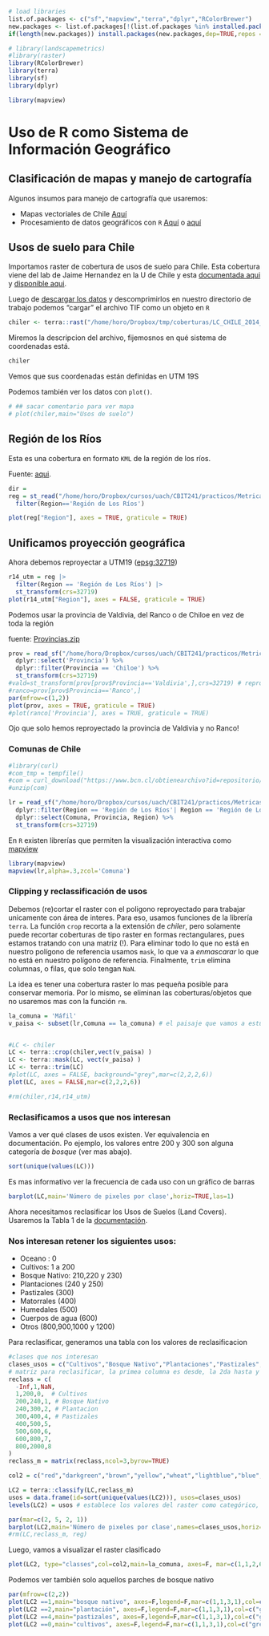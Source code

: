 ```r
# load libraries
list.of.packages <- c("sf","mapview","terra","dplyr","RColorBrewer")
new.packages <- list.of.packages[!(list.of.packages %in% installed.packages()[,"Package"])]
if(length(new.packages)) install.packages(new.packages,dep=TRUE,repos = "http://cran.us.r-project.org")
```

```r
# library(landscapemetrics)
#library(raster)
library(RColorBrewer)
library(terra)
library(sf)
library(dplyr)

library(mapview)
```

# Uso de R como Sistema de Información Geográfico

## Clasificación de mapas y manejo de cartografía

Algunos insumos para manejo de cartografía que usaremos:

-   Mapas vectoriales de Chile [Aquí](https://www.bcn.cl/siit/mapas_vectoriales/index_html)
-   Procesamiento de datos geográficos con `R` [Aquí](https://r.geocompx.org/index.html) o [aquí](https://bookdown.org/robinlovelace/geocompr/)

## Usos de suelo para Chile

Importamos raster de cobertura de usos de suelo para Chile. Esta cobertura viene del lab de Jaime Hernandez en la U de Chile y esta [documentada aqui](http://www.gep.uchile.cl/Landcover/Landcover%20de%20Chile%20-%20Descripci%C3%B3n%20del%20Producto%20-%20GEP%20UCHILE%202016.pdf) y [disponible aqui](http://www.gep.uchile.cl/Landcover_CHILE.html).

Luego de [descargar los datos](http://www.gep.uchile.cl/Landcover/LandCover%20CHILE%202014.zip) y descomprimirlos en nuestro directorio de trabajo podemos "cargar" el archivo TIF como un objeto en `R`

```r
chiler <- terra::rast("/home/horo/Dropbox/tmp/coberturas/LC_CHILE_2014_b.tif")

```

Miremos la descripcion del archivo, fijemosnos en qué sistema de coordenadas está.

```r
chiler

```

Vemos que sus coordenadas están definidas en UTM 19S

Podemos también ver los datos con `plot()`.

```r
# ## sacar comentario para ver mapa
# plot(chiler,main="Usos de suelo")
```

## Región de los Ríos

Esta es una cobertura en formato `KML` de la región de los ríos.

Fuente: [aqui](https://obtienearchivo.bcn.cl/obtienearchivo?id=repositorio/10221/10398/2/Regiones.zip).

```r
dir = 
reg = st_read("/home/horo/Dropbox/cursos/uach/CBIT241/practicos/Metricas2/Regional.shp") %>%
  filter(Region=='Región de Los Ríos')

plot(reg["Region"], axes = TRUE, graticule = TRUE)
```

## Unificamos proyección geográfica

Ahora debemos reproyectar a UTM19 ([epsg:32719](https://epsg.io/32719))

```r
r14_utm = reg |>
  filter(Region == 'Región de Los Ríos') |>
  st_transform(crs=32719)
plot(r14_utm["Region"], axes = FALSE, graticule = TRUE)
```

Podemos usar la provincia de Valdivia, del Ranco o de Chiloe en vez de toda la región

fuente: [Provincias.zip](https://www.bcn.cl/obtienearchivo?id=repositorio/10221/10397/2/Provincias.zip)

```r
prov = read_sf("/home/horo/Dropbox/cursos/uach/CBIT241/practicos/Metricas2/Provincias.shp") %>%
  dplyr::select('Provincia') %>%
  dplyr::filter(Provincia == 'Chiloe') %>%
  st_transform(crs=32719)
#vald=st_transform(prov[prov$Provincia=='Valdivia',],crs=32719) # reproyeccion a UTM19S !!
#ranco=prov[prov$Provincia=='Ranco',]
par(mfrow=c(1,2))
plot(prov, axes = TRUE, graticule = TRUE)
#plot(ranco['Provincia'], axes = TRUE, graticule = TRUE)
```

Ojo que solo hemos reproyectado la provincia de Valdivia y no Ranco!

### Comunas de Chile

```r
#library(curl)
#com_tmp = tempfile()
#com = curl_download("https://www.bcn.cl/obtienearchivo?id=repositorio/10221/10396/2/Comunas.zip",com_tmp)
#unzip(com)

lr = read_sf("/home/horo/Dropbox/cursos/uach/CBIT241/practicos/Metricas2/comunas.shp") %>%
  dplyr::filter(Region == 'Región de Los Ríos'| Region == 'Región de Los Lagos') %>%
  dplyr::select(Comuna, Provincia, Region) %>%
  st_transform(crs=32719)
```

En `R` existen librerías que permiten la visualización interactiva como [mapview](https://r-spatial.github.io/mapview/index.html)

```r
library(mapview)
mapview(lr,alpha=.3,zcol='Comuna')
```

### Clipping y reclassificación de usos

Debemos (re)cortar el raster con el poligono reproyectado para trabajar unicamente con área de interes. Para eso, usamos funciones de la librería `terra`. La función `crop` recorta a la extensión de *chiler*, pero solamente puede recortar coberturas de tipo raster en formas rectangulares, pues estamos tratando con una matriz (!). Para eliminar todo lo que no está en nuestro polígono de referencia usamos `mask`, lo que va a *enmascarar* lo que no está en nuestro polígono de referencia. Finalmente, `trim` elimina columnas, o filas, que solo tengan `NaN`.

La idea es tener una cobertura raster lo mas pequeña posible para conservar memoria. Por lo mismo, se eliminan las coberturas/objetos que no usaremos mas con la función `rm`.

```r
la_comuna = 'Máfil'
v_paisa <- subset(lr,Comuna == la_comuna) # el paisaje que vamos a estudiar (en vectorial)


#LC <- chiler
LC <- terra::crop(chiler,vect(v_paisa) )
LC <- terra::mask(LC, vect(v_paisa) )
LC <- terra::trim(LC)
#plot(LC, axes = FALSE, background="grey",mar=c(2,2,2,6))
plot(LC, axes = FALSE,mar=c(2,2,2,6))

#rm(chiler,r14,r14_utm)
```

### Reclasificamos a usos que nos interesan

Vamos a ver qué clases de usos existen. Ver equivalencia en documentación. Po ejemplo, los valores entre 200 y 300 son alguna categoría de *bosque* (ver mas abajo).

```r
sort(unique(values(LC)))
```

Es mas informativo ver la frecuencia de cada uso con un gráfico de barras

```r

barplot(LC,main='Número de pixeles por clase',horiz=TRUE,las=1)
```

Ahora necesitamos reclasificar los Usos de Suelos (Land Covers). Usaremos la Tabla 1 de la [documentación](http://www.gep.uchile.cl/Landcover/Landcover%20de%20Chile%20-%20Descripci%C3%B3n%20del%20Producto%20-%20GEP%20UCHILE%202016.pdf).

### Nos interesan retener los siguientes usos:

-   Oceano : 0
-   Cultivos: 1 a 200
-   Bosque Nativo: 210,220 y 230)
-   Plantaciones (240 y 250)
-   Pastizales (300)
-   Matorrales (400)
-   Humedales (500)
-   Cuerpos de agua (600)
-   Otros (800,900,1000 y 1200)

Para reclasificar, generamos una tabla con los valores de reclasificacion

```r
#clases que nos interesan
clases_usos = c("Cultivos","Bosque Nativo","Plantaciones","Pastizales","Matorrales","Humedales","Agua","Otros")
# matriz para reclasificar, la primea columna es desde, la 2da hasta y la 3ra el valor de clase que le daremos (ver: ?terra::classify)
reclass = c(
  -Inf,1,NaN,
  1,200,0,  # Cultivos
  200,240,1, # Bosque Nativo
  240,300,2, # Plantacion
  300,400,4, # Pastizales
  400,500,5,
  500,600,6,
  600,800,7,
  800,2000,8
)
reclass_m = matrix(reclass,ncol=3,byrow=TRUE)

col2 = c("red","darkgreen","brown","yellow","wheat","lightblue","blue","white")

LC2 = terra::classify(LC,reclass_m)
usos = data.frame(id=sort(unique(values(LC2))), usos=clases_usos)
levels(LC2) = usos # establece los valores del raster como categórico, como clases

par(mar=c(2, 5, 2, 1))
barplot(LC2,main='Número de pixeles por clase',names=clases_usos,horiz=TRUE,las=1,col=col2,cex.names=.6)
#rm(LC,reclass_m, reg)
```

Luego, vamos a visualizar el raster clasificado

```r
plot(LC2, type="classes",col=col2,main=la_comuna, axes=F, mar=c(1,1,2,6),legend=T)
```

Podemos ver también solo aquellos parches de bosque nativo

```r
par(mfrow=c(2,2))
plot(LC2 ==1,main="bosque nativo", axes=F,legend=F,mar=c(1,1,3,1),col=c("grey","darkgreen"))
plot(LC2 ==2,main="plantación", axes=F,legend=F,mar=c(1,1,3,1),col=c("grey","brown"))
plot(LC2 ==4,main="pastizales", axes=F,legend=F,mar=c(1,1,3,1),col=c("grey","yellow"))
plot(LC2 ==0,main="cultivos", axes=F,legend=F,mar=c(1,1,3,1),col=c("grey","red"))

```
